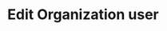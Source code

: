 ---
title: Edit Organization user
sidebarTitle: Edit Organization user
openapi: put /api/v1/organizations/{organizationid}/users/{userid}
---